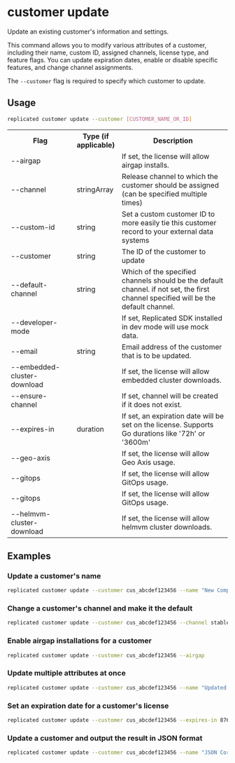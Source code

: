
# customer update

Update an existing customer's information and settings.

This command allows you to modify various attributes of a customer, including their name,
custom ID, assigned channels, license type, and feature flags. You can update expiration dates,
enable or disable specific features, and change channel assignments.

The `--customer` flag is required to specify which customer to update.

## Usage
```bash
replicated customer update --customer [CUSTOMER_NAME_OR_ID]
```

<table>
  <tr>
    <th width="30%">Flag</th>
    <th width="20%">Type (if applicable)</th>
    <th width="50%">Description</th>
  </tr>
  <tr>
    <td>--airgap</td>
    <td></td>
    <td> If set, the license will allow airgap installs.</td>
  </tr>
  <App/>
  <tr>
    <td>--channel</td>
    <td>stringArray</td>
    <td>Release channel to which the customer should be assigned (can be specified multiple times)</td>
  </tr>
  <tr>
    <td>--custom-id</td>
    <td>string</td>
    <td>Set a custom customer ID to more easily tie this customer record to your external data systems</td>
  </tr>
  <tr>
    <td>--customer</td>
    <td>string</td>
    <td>The ID of the customer to update</td>
  </tr>
  <tr>
    <td>--default-channel</td>
    <td>string</td>
    <td>Which of the specified channels should be the default channel. if not set, the first channel specified will be the default channel.</td>
  </tr>
  <tr>
    <td>--developer-mode</td>
    <td></td>
    <td>If set, Replicated SDK installed in dev mode will use mock data.</td>
  </tr>
  <tr>
    <td>--email</td>
    <td>string</td>
    <td>Email address of the customer that is to be updated.</td>
  </tr>
  <tr>
    <td>--embedded-cluster-download</td>
    <td></td>
    <td>If set, the license will allow embedded cluster downloads.</td>
  </tr>
  <tr>
    <td>--ensure-channel</td>
    <td></td>
    <td>If set, channel will be created if it does not exist.</td>
  </tr>
  <tr>
    <td>--expires-in</td>
    <td>duration</td>
    <td>If set, an expiration date will be set on the license. Supports Go durations like '72h' or '3600m'</td>
  </tr>
  <tr>
    <td>--geo-axis</td>
    <td></td>
    <td>If set, the license will allow Geo Axis usage.</td>
  </tr>
  <tr>
    <td>--gitops</td>
    <td></td>
    <td>If set, the license will allow GitOps usage.</td>
  </tr>
  <tr>
    <td>--gitops</td>
    <td></td>
    <td>If set, the license will allow GitOps usage.</td>
  </tr>
  <Help/>
  <tr>
    <td>--helmvm-cluster-download</td>
    <td></td>
    <td>If set, the license will allow helmvm cluster downloads.</td>
  </tr>
</table>

## Examples

### Update a customer's name
```bash
replicated customer update --customer cus_abcdef123456 --name "New Company Name"
```

### Change a customer's channel and make it the default
```bash
replicated customer update --customer cus_abcdef123456 --channel stable --default-channel stable
```

### Enable airgap installations for a customer
```bash
replicated customer update --customer cus_abcdef123456 --airgap
```

### Update multiple attributes at once
```bash
replicated customer update --customer cus_abcdef123456 --name "Updated Corp" --type paid --channel enterprise --airgap --snapshot
```

### Set an expiration date for a customer's license
```bash
replicated customer update --customer cus_abcdef123456 --expires-in 8760h
```

### Update a customer and output the result in JSON format
```bash
replicated customer update --customer cus_abcdef123456 --name "JSON Corp" --output json
```